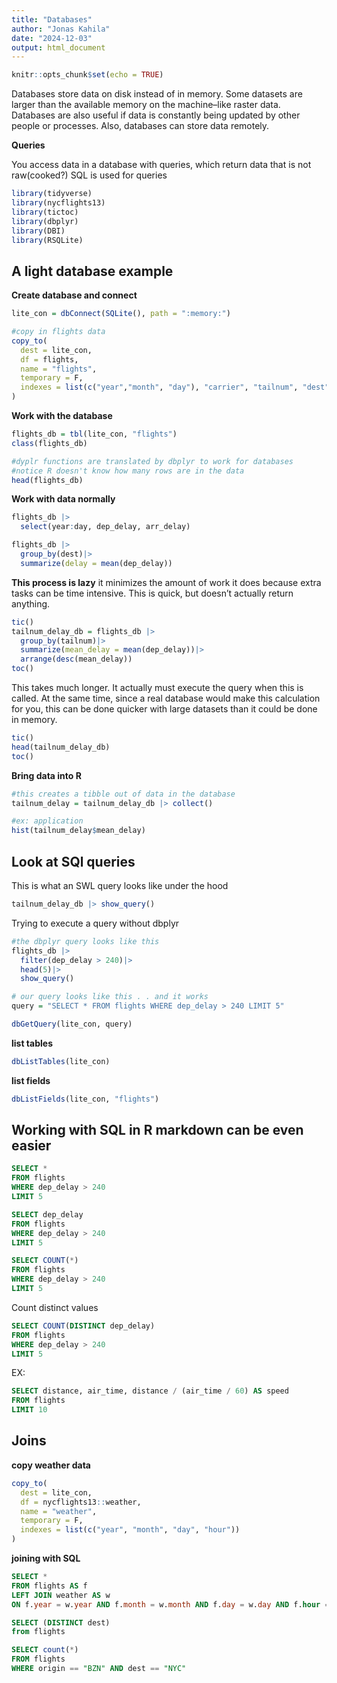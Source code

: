 ```yaml
---
title: "Databases"
author: "Jonas Kahila"
date: "2024-12-03"
output: html_document
---
```


```r
knitr::opts_chunk$set(echo = TRUE)
```

Databases store data on disk instead of in memory. Some datasets are larger than the available memory on the machine--like raster data. Databases are also useful if data is constantly being updated by other people or processes. Also, databases can store data remotely.

**Queries**

You access data in a database with queries, which return data that is not raw(cooked?) SQL is used for queries

```r
library(tidyverse)
library(nycflights13)
library(tictoc)
library(dbplyr)
library(DBI) 
library(RSQLite)
```

## A light database example

**Create database and connect**

```r
lite_con = dbConnect(SQLite(), path = ":memory:")

#copy in flights data
copy_to(
  dest = lite_con,
  df = flights,
  name = "flights",
  temporary = F,
  indexes = list(c("year","month", "day"), "carrier", "tailnum", "dest")
)
```

**Work with the database**
```r
flights_db = tbl(lite_con, "flights")
class(flights_db)

#dyplr functions are translated by dbplyr to work for databases
#notice R doesn't know how many rows are in the data
head(flights_db)
```

**Work with data normally**
```r
flights_db |>
  select(year:day, dep_delay, arr_delay)

flights_db |>
  group_by(dest)|>
  summarize(delay = mean(dep_delay))
```

**This process is lazy** it minimizes the amount of work it does because extra tasks can be time intensive. This is quick, but doesn't actually return anything.
```r
tic()
tailnum_delay_db = flights_db |>
  group_by(tailnum)|>
  summarize(mean_delay = mean(dep_delay))|>
  arrange(desc(mean_delay))
toc()
```

This takes much longer. It actually must execute the query when this is called. At the same time, since a real database would make this calculation for you, this can be done quicker with large datasets than it could be done in memory.
```r
tic()
head(tailnum_delay_db)
toc()
```


**Bring data into R**

```r
#this creates a tibble out of data in the database
tailnum_delay = tailnum_delay_db |> collect()

#ex: application
hist(tailnum_delay$mean_delay)
```


## Look at SQl queries

This is what an SWL query looks like under the hood
```r
tailnum_delay_db |> show_query()

```

Trying to execute a query without dbplyr
```r
#the dbplyr query looks like this
flights_db |>
  filter(dep_delay > 240)|>
  head(5)|>
  show_query()

# our query looks like this . . and it works
query = "SELECT * FROM flights WHERE dep_delay > 240 LIMIT 5"

dbGetQuery(lite_con, query)
```

**list tables**
```r
dbListTables(lite_con)

```

**list fields**
```r
dbListFields(lite_con, "flights")

```



## Working with SQL in R markdown can be even easier

```sql
SELECT * 
FROM flights 
WHERE dep_delay > 240 
LIMIT 5

```

```sql
SELECT dep_delay
FROM flights 
WHERE dep_delay > 240 
LIMIT 5

```

```sql
SELECT COUNT(*)
FROM flights 
WHERE dep_delay > 240 
LIMIT 5
```

Count distinct values
```sql
SELECT COUNT(DISTINCT dep_delay)
FROM flights 
WHERE dep_delay > 240
LIMIT 5

```
EX: 
```sql
SELECT distance, air_time, distance / (air_time / 60) AS speed
FROM flights 
LIMIT 10

```

## Joins
**copy weather data**

```r
copy_to(
  dest = lite_con,
  df = nycflights13::weather,
  name = "weather",
  temporary = F,
  indexes = list(c("year", "month", "day", "hour"))
)

```

**joining with SQL**
```sql
SELECT *
FROM flights AS f
LEFT JOIN weather AS w
ON f.year = w.year AND f.month = w.month AND f.day = w.day AND f.hour = w.hour
```

```sql
SELECT (DISTINCT dest)
from flights
```


```sql

SELECT count(*)
FROM flights
WHERE origin == "BZN" AND dest == "NYC" 

```






